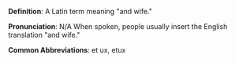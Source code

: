'''Definition''':  A Latin term meaning "and wife."

'''Pronunciation''': N/A   When spoken, people usually insert the English translation "and wife."

'''Common Abbreviations''':  et ux, etux